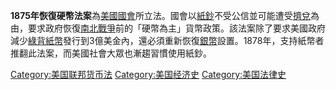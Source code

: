 {{expand|time=2014-12-28T13:51:54+00:00}}
{{unreferenced|time=2014-12-28T13:51:54+00:00}}
'''1875年恢復硬幣法案'''為[[美國國會|美國國會]]所立法。國會以[[紙幣|紙鈔]]不受公信並可能遭受[[擠提|擠兌]]為由，要求政府恢復[[南北战争|南北戰爭]]前的「硬幣為主」貨幣政策。該法案除了要求美國政府減少[[綠背紙幣|綠背紙幣]]發行到3億美金內，還必須重新恢復[[銀幣|銀幣]]設置。1878年，支持紙幣者推翻此法案，而美國社會大眾也漸趨習慣使用紙鈔。

[[Category:美国联邦货币法|Category:美国联邦货币法]]
[[Category:美国经济史|Category:美国经济史]]
[[Category:美国法律史|Category:美国法律史]]